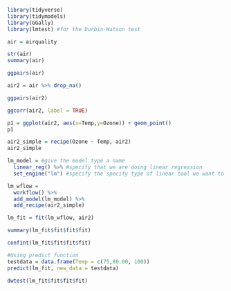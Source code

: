 ```{r}
library(tidyverse)
library(tidymodels)
library(GGally)
library(lmtest) #for the Durbin-Watson test

air = airquality
```

```{r}
str(air)
summary(air)

ggpairs(air)
```

```{r}
air2 = air %>% drop_na()

```
```{r}
ggpairs(air2)
```

```{r}
ggcorr(air2, label = TRUE)
```

```{r}
p1 = ggplot(air2, aes(x=Temp,y=Ozone)) + geom_point()
p1
```

```{r}
air2_simple = recipe(Ozone ~ Temp, air2)
air2_simple
```
```{r}
lm_model = #give the model type a name 
  linear_reg() %>% #specify that we are doing linear regression
  set_engine("lm") #specify the specify type of linear tool we want to use 
```

```{r}
lm_wflow = 
  workflow() %>% 
  add_model(lm_model) %>% 
  add_recipe(air2_simple)
```

```{r}
lm_fit = fit(lm_wflow, air2)
```

```{r}
summary(lm_fit$fit$fit$fit) 
```

```{r}
confint(lm_fit$fit$fit$fit) 
```

```{r}
#Using predict function
testdata = data.frame(Temp = c(75,80.00, 100))
predict(lm_fit, new_data = testdata)
```

```{r}
dwtest(lm_fit$fit$fit$fit)
```

